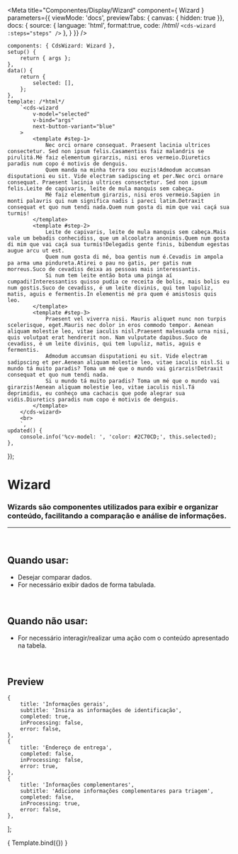 
<Meta
	title="Componentes/Display/Wizard"
	component={ Wizard }
	parameters={{
		viewMode: 'docs',
		previewTabs: { canvas: { hidden: true }},
		docs: {
			source: {
				language: 'html',
				format:true,
				code: /*html*/ 
`<cds-wizard
	:steps="steps"
/>`
			},
		}
	}}
/>

	components: { CdsWizard: Wizard },
	setup() {
		return { args };
	},
	data() {
		return {
			selected: [],
		};
	},
	template: /*html*/
		`<cds-wizard
			v-model="selected"
			v-bind="args"
			next-button-variant="blue"
		>
			<template #step-1>
				Nec orci ornare consequat. Praesent lacinia ultrices consectetur. Sed non ipsum felis.Casamentiss faiz malandris se pirulitá.Mé faiz elementum girarzis, nisi eros vermeio.Diuretics paradis num copo é motivis de denguis.
				Quem manda na minha terra sou euzis!Admodum accumsan disputationi eu sit. Vide electram sadipscing et per.Nec orci ornare consequat. Praesent lacinia ultrices consectetur. Sed non ipsum felis.Leite de capivaris, leite de mula manquis sem cabeça.
				Mé faiz elementum girarzis, nisi eros vermeio.Sapien in monti palavris qui num significa nadis i pareci latim.Detraxit consequat et quo num tendi nada.Quem num gosta di mim que vai caçá sua turmis!
			</template>
			<template #step-2>
				Leite de capivaris, leite de mula manquis sem cabeça.Mais vale um bebadis conhecidiss, que um alcoolatra anonimis.Quem num gosta di mim que vai caçá sua turmis!Delegadis gente finis, bibendum egestas augue arcu ut est.
				Quem num gosta di mé, boa gentis num é.Cevadis im ampola pa arma uma pindureta.Atirei o pau no gatis, per gatis num morreus.Suco de cevadiss deixa as pessoas mais interessantis.
				Si num tem leite então bota uma pinga aí cumpadi!Interessantiss quisso pudia ce receita de bolis, mais bolis eu num gostis.Suco de cevadiss, é um leite divinis, qui tem lupuliz, matis, aguis e fermentis.In elementis mé pra quem é amistosis quis leo.
			</template>
			<template #step-3>
				Praesent vel viverra nisi. Mauris aliquet nunc non turpis scelerisque, eget.Mauris nec dolor in eros commodo tempor. Aenean aliquam molestie leo, vitae iaculis nisl.Praesent malesuada urna nisi, quis volutpat erat hendrerit non. Nam vulputate dapibus.Suco de cevadiss, é um leite divinis, qui tem lupuliz, matis, aguis e fermentis.
				Admodum accumsan disputationi eu sit. Vide electram sadipscing et per.Aenean aliquam molestie leo, vitae iaculis nisl.Si u mundo tá muito paradis? Toma um mé que o mundo vai girarzis!Detraxit consequat et quo num tendi nada.
				Si u mundo tá muito paradis? Toma um mé que o mundo vai girarzis!Aenean aliquam molestie leo, vitae iaculis nisl.Tá deprimidis, eu conheço uma cachacis que pode alegrar sua vidis.Diuretics paradis num copo é motivis de denguis.
			</template>
		</cds-wizard>
		<br>
		`,
	updated() {
		console.info('%cv-model: ', 'color: #2C70CD;', this.selected);
	},
});

# Wizard

### Wizards são componentes utilizados para exibir e organizar conteúdo, facilitando a comparação e análise de informações.
---
<br />

## Quando usar:
- Desejar comparar dados.
- For necessário exibir dados de forma tabulada.

<br />

## Quando não usar:
- For necessário interagir/realizar uma ação com o conteúdo apresentado na tabela.

<br />


## Preview

	{
		title: 'Informações gerais',
		subtitle: 'Insira as informações de identificação',
		completed: true,
		inProcessing: false,
		error: false,
	},
	{
		title: 'Endereço de entrega',
		completed: false,
		inProcessing: false,
		error: true,
	},
	{
		title: 'Informações complementares',
		subtitle: 'Adicione informações complementares para triagem',
		completed: false,
		inProcessing: true,
		error: false,
	},
];

<Canvas>
	<Story
		name="Wizard"
		args={{
			steps,
		}}
	>
		{ Template.bind({}) }
	</Story>
</Canvas>

<ArgsTable story="Wizard" />